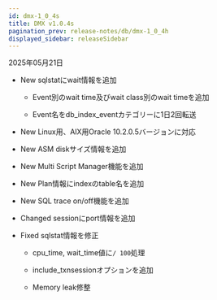 ```yaml
---
id: dmx-1_0_4s
title: DMX v1.0.4s
pagination_prev: release-notes/db/dmx-1_0_4h
displayed_sidebar: releaseSidebar
---
```


2025年05月21日

- <Status priority='1'>New</Status> sqlstatにwait情報を追加

  - Event別のwait time及びwait class別のwait timeを追加

  - Event名をdb_index_eventカテゴリーに1日2回転送

- <Status priority='1'>New</Status> Linux用、AIX用Oracle 10.2.0.5バージョンに対応

- <Status priority='1'>New</Status> ASM diskサイズ情報を追加

- <Status priority='1'>New</Status> Multi Script Manager機能を追加

- <Status priority='1'>New</Status> Plan情報にindexのtable名を追加

- <Status priority='1'>New</Status> SQL trace on/off機能を追加

- <Status priority='0'>Changed</Status> sessionにport情報を追加

- <Status priority='0'>Fixed</Status> sqlstat情報を修正

  - cpu_time, wait_time値に`/ 100`処理

  - include_txnsessionオプションを追加

  - Memory leak修整
